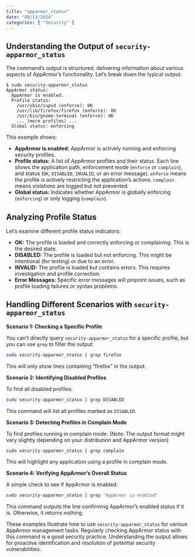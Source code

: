 ```yaml
---
title: "apparmor_status"
date: "08/13/2024"
categories: [ "Security" ]
---
```

## Understanding the Output of `security-apparmor_status`

The command's output is structured, delivering information about various aspects of AppArmor's functionality.  Let's break down the typical output:

```
$ sudo security-apparmor_status
AppArmor status:
  AppArmor is enabled.
  Profile status:
    /usr/sbin/cupsd (enforce): OK
    /usr/lib/firefox/firefox (enforce): OK
    /usr/bin/gnome-terminal (enforce): OK
    ... (more profiles) ...
  Global status: enforcing
```

This example shows:

* **AppArmor is enabled:**  AppArmor is actively running and enforcing security profiles.
* **Profile status:** A list of AppArmor profiles and their status.  Each line shows the application path, enforcement mode (`enforce` or `complain`), and status (`OK`, `DISABLED`, `INVALID`, or an error message).  `enforce` means the profile is actively restricting the application's actions. `complain` means violations are logged but not prevented.
* **Global status:** Indicates whether AppArmor is globally enforcing (`enforcing`) or only logging (`complain`).

## Analyzing Profile Status

Let's examine different profile status indicators:

* **OK:** The profile is loaded and correctly enforcing or complaining.  This is the desired state.
* **DISABLED:** The profile is loaded but not enforcing. This might be intentional (for testing) or due to an error.
* **INVALID:** The profile is loaded but contains errors.  This requires investigation and profile correction.
* **Error Messages:**  Specific error messages will pinpoint issues, such as profile loading failures or syntax problems.


##  Handling Different Scenarios with `security-apparmor_status`

**Scenario 1: Checking a Specific Profile**

You can't directly query `security-apparmor_status` for a specific profile, but you can use `grep` to filter the output:

```bash
sudo security-apparmor_status | grep firefox
```

This will only show lines containing "firefox" in the output.

**Scenario 2: Identifying Disabled Profiles**

To find all disabled profiles:

```bash
sudo security-apparmor_status | grep DISABLED
```

This command will list all profiles marked as `DISABLED`.

**Scenario 3: Detecting Profiles in Complain Mode**

To find profiles running in complain mode:  (Note: The output format might vary slightly depending on your distribution and AppArmor version)

```bash
sudo security-apparmor_status | grep complain
```

This will highlight any application using a profile in complain mode.



**Scenario 4: Verifying AppArmor's Overall Status**

A simple check to see if AppArmor is enabled:

```bash
sudo security-apparmor_status | grep "AppArmor is enabled"
```

This command outputs the line confirming AppArmor's enabled status if it is.  Otherwise, it returns nothing.

These examples illustrate how to use `security-apparmor_status` for various AppArmor management tasks. Regularly checking AppArmor status with this command is a good security practice.  Understanding the output allows for proactive identification and resolution of potential security vulnerabilities.

